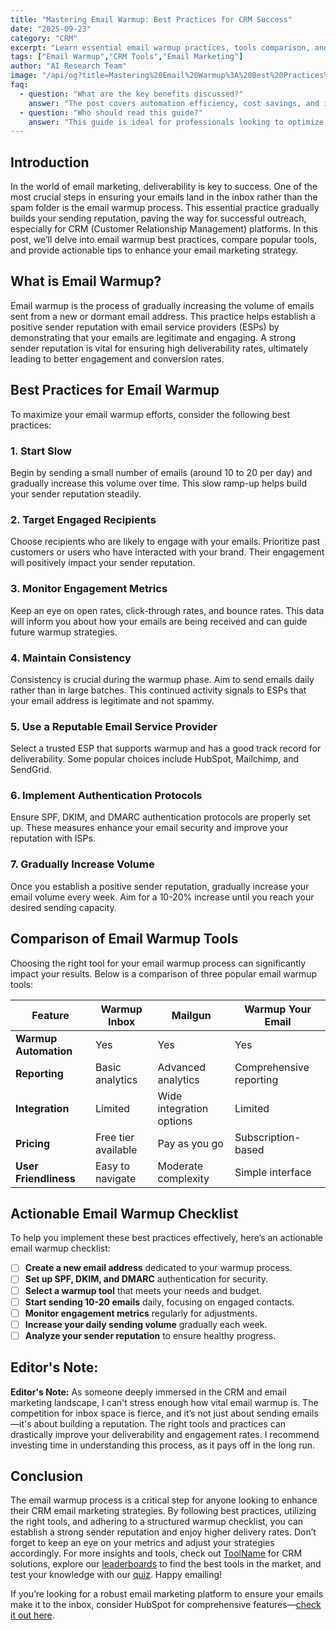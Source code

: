 ```yaml
---
title: "Mastering Email Warmup: Best Practices for CRM Success"
date: "2025-09-23"
category: "CRM"
excerpt: "Learn essential email warmup practices, tools comparison, and actionable tips to boost your CRM email deliverability."
tags: ["Email Warmup","CRM Tools","Email Marketing"]
author: "AI Research Team"
image: "/api/og?title=Mastering%20Email%20Warmup%3A%20Best%20Practices%20for%20CRM%20Success&type=blog&category=CRM"
faq:
  - question: "What are the key benefits discussed?"
    answer: "The post covers automation efficiency, cost savings, and implementation strategies for crm tools."
  - question: "Who should read this guide?"
    answer: "This guide is ideal for professionals looking to optimize their crm workflows with AI-powered solutions."
---
```


## Introduction
In the world of email marketing, deliverability is key to success. One of the most crucial steps in ensuring your emails land in the inbox rather than the spam folder is the email warmup process. This essential practice gradually builds your sending reputation, paving the way for successful outreach, especially for CRM (Customer Relationship Management) platforms. In this post, we’ll delve into email warmup best practices, compare popular tools, and provide actionable tips to enhance your email marketing strategy.

## What is Email Warmup?
Email warmup is the process of gradually increasing the volume of emails sent from a new or dormant email address. This practice helps establish a positive sender reputation with email service providers (ESPs) by demonstrating that your emails are legitimate and engaging. A strong sender reputation is vital for ensuring high deliverability rates, ultimately leading to better engagement and conversion rates.

## Best Practices for Email Warmup
To maximize your email warmup efforts, consider the following best practices:

### 1. Start Slow
Begin by sending a small number of emails (around 10 to 20 per day) and gradually increase this volume over time. This slow ramp-up helps build your sender reputation steadily.

### 2. Target Engaged Recipients
Choose recipients who are likely to engage with your emails. Prioritize past customers or users who have interacted with your brand. Their engagement will positively impact your sender reputation.

### 3. Monitor Engagement Metrics
Keep an eye on open rates, click-through rates, and bounce rates. This data will inform you about how your emails are being received and can guide future warmup strategies.

### 4. Maintain Consistency
Consistency is crucial during the warmup phase. Aim to send emails daily rather than in large batches. This continued activity signals to ESPs that your email address is legitimate and not spammy.

### 5. Use a Reputable Email Service Provider
Select a trusted ESP that supports warmup and has a good track record for deliverability. Some popular choices include HubSpot, Mailchimp, and SendGrid.

### 6. Implement Authentication Protocols
Ensure SPF, DKIM, and DMARC authentication protocols are properly set up. These measures enhance your email security and improve your reputation with ISPs.

### 7. Gradually Increase Volume
Once you establish a positive sender reputation, gradually increase your email volume every week. Aim for a 10-20% increase until you reach your desired sending capacity.

## Comparison of Email Warmup Tools
Choosing the right tool for your email warmup process can significantly impact your results. Below is a comparison of three popular email warmup tools:

| Feature              | Warmup Inbox                 | Mailgun                     | Warmup Your Email           |
|----------------------|-----------------------------|-----------------------------|-----------------------------|
| **Warmup Automation**| Yes                         | Yes                         | Yes                         |
| **Reporting**        | Basic analytics             | Advanced analytics          | Comprehensive reporting      |
| **Integration**      | Limited                     | Wide integration options    | Limited                     |
| **Pricing**          | Free tier available         | Pay as you go               | Subscription-based           |
| **User Friendliness**| Easy to navigate            | Moderate complexity         | Simple interface            |

## Actionable Email Warmup Checklist
To help you implement these best practices effectively, here’s an actionable email warmup checklist:

- [ ] **Create a new email address** dedicated to your warmup process.
- [ ] **Set up SPF, DKIM, and DMARC** authentication for security.
- [ ] **Select a warmup tool** that meets your needs and budget.
- [ ] **Start sending 10-20 emails** daily, focusing on engaged contacts.
- [ ] **Monitor engagement metrics** regularly for adjustments.
- [ ] **Increase your daily sending volume** gradually each week.
- [ ] **Analyze your sender reputation** to ensure healthy progress.

## Editor's Note:
**Editor's Note:** As someone deeply immersed in the CRM and email marketing landscape, I can't stress enough how vital email warmup is. The competition for inbox space is fierce, and it’s not just about sending emails—it's about building a reputation. The right tools and practices can drastically improve your deliverability and engagement rates. I recommend investing time in understanding this process, as it pays off in the long run.

## Conclusion
The email warmup process is a critical step for anyone looking to enhance their CRM email marketing strategies. By following best practices, utilizing the right tools, and adhering to a structured warmup checklist, you can establish a strong sender reputation and enjoy higher delivery rates. Don’t forget to keep an eye on your metrics and adjust your strategies accordingly. For more insights and tools, check out [ToolName](/tools/zoominfo) for CRM solutions, explore our [leaderboards](/leaderboards) to find the best tools in the market, and test your knowledge with our [quiz](/quiz). Happy emailing!  

If you’re looking for a robust email marketing platform to ensure your emails make it to the inbox, consider HubSpot for comprehensive features—[check it out here](https://www.hubspot.com?ref=agentmastery).
